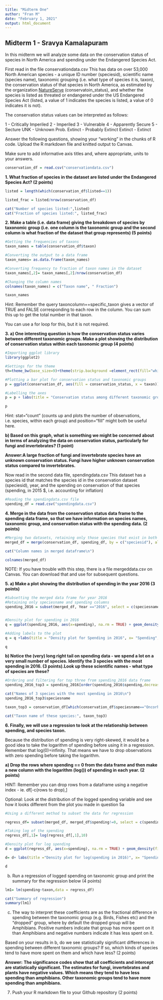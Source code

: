 ---
title: "Midterm One"
author: "Fran M"
date: "February 1, 2021"
output: html_document
---

## Midterm 1 - Sravya Kamalapuram

In this midterm we will analyze some data on the conservation status of species in North America and spending under the Endangered Species Act. 

First read in the file conservationdata.csv
This has data on over 53,000 North American species - a unique ID number (speciesid), scientific name (species name), taxonomic grouping (i.e. what type of species it is, taxon), the conservation status of that species in North America, as estimated by the organization [NatureServe](https://www.natureserve.org/conservation-tools/conservation-rank-calculator) (conservatoin_status), and whether the species is listed as threated or endangered under the US Endangered Species Act (listed, a value of 1 indicates the species is listed, a value of 0 indicates it is not).


The conservation status values can be interpreted as follows:

1 - Critically Imperiled
2 - Imperiled
3 - Vulnerable
4 - Apparently Secure
5 - Secture
UNK - Unknown
Prob. Extinct - Probably Extinct
Extinct - Extinct

Answer the following questions, showing your "working" in the chunks of R code. Upload the R markdown file and knitted output to Canvas. 

Make sure to add informative axis titles and, where appropriate, units to your answers.


```{r warning=FALSE, message=FALSE, echo=FALSE}

conservation_df = read.csv("conservationdata.csv")

```

**1. What fraction of species in the dataset are listed under the Endangered Species Act? (2 points)**

```{r warning = FALSE, message=FALSE, echo=FALSE}

listed = length(which(conservation_df$listed==1))

listed_frac = listed/nrow(conservation_df)

cat("Number of species listed:",listed)
cat("Fraction of species listed:", listed_frac)

```

**2. Make a table (i.e. data frame) giving the breakdown of species by taxonomic group (i.e. one column is the taxonomic group and the second column is what fraction of the dataset that group represents) (5 points)**

```{r warning=FALSE, message=FALSE, echo=FALSE}

#Getting the frequencies of taxons
taxon_names = table(conservation_df$taxon)

#Converting the output to a data frame
taxon_names= as.data.frame(taxon_names)

#Converting frequency to fraction of taxon names in the dataset
taxon_names[,2]= taxon_names[,2]/nrow(conservation_df)

#Changing the column names
colnames(taxon_names) = c("Taxon name", " Fraction")

taxon_names

```

Hint: Remember the query taxoncolumn==specific_taxon gives a vector of TRUE and FALSE corresponding to each row in the column. You can sum this up to get the total number in that taxon. 

You can use a for loop for this, but it is not required. 


**3. a) One interesting question is how the conservation status varies between different taxonomic groups. Make a plot showing the distribution of conservation status within each taxonomic group (4 points)**

```{r fig.align= "center", warning=FALSE, message=FALSE, echo=FALSE}

#Importing ggplot library
library(ggplot2)

#Settings for the theme
th=theme_bw(base_size=9)+theme(strip.background =element_rect(fill="white"))

#Plotting a bar plot for conservation status and taxonomic groups
p = ggplot(conservation_df, aes(fill = conservation_status, x = taxon))+geom_bar(position = "fill", stat = "count") +th 

#Labelling the axes 
p = p + labs(title = "Conservation status among different taxonomic groups", x = "Taxonomic group", y = "Number of species in the taxonomic group")+ theme(plot.title = element_text(hjust=0.5))

p

```

Hint: stat="count" (counts up and plots the number of observations, i.e. species, within each group) and position="fill" might both be useful here. 


**b) Based on this graph, what is something we might be concerned about in terms of analyzing the data on conservation status, particularly for fungi and invertebrates? (1 point)**

**Answer:A large fraction of fungi and invertebrate species have an unknown conservation status. Fungi have higher unknown conservation status compared to invertebrates.**

Now read in the second data file, spendingdata.csv
This dataset has a species id that matches the species id in the conservation dataset (speciesid), year, and the spending on conservation of that species (spending, in 2015 $, i.e. accounting for inflation)

```{r echo=FALSE, warning=FALSE, message=FALSE}

#Reading the spendingdata.csv file
spending_df = read.csv("spendingdata.csv")

```


**4. Merge in the data from the conservation status data frame to the spending data frame, so that we have information on species names, taxonomic group, and conservation status with the spending data. (2 points)**

```{r echo=FALSE, message=FALSE, warning=FALSE}

#Merging two datasets, retaining only those species that exist in both dataframes
merged_df = merge(conservation_df, spending_df, by = c("speciesid"), all = FALSE)

cat("Column names in merged dataframe\n")

colnames(merged_df)

```

NOTE: If you have trouble with this step, there is a file mergeddata.csv on Canvas. You can download that and use for subsequent questions. 

**5. a) Make a plot showing the distribution of spending in the year 2016 (3 points)**

```{r fig.align= "center", echo=FALSE, warning=FALSE, message=FALSE}

#Subsetting the merged data frame for year 2016
#Retaining only speciesname and spending columns
spending_2016 = subset(merged_df, Year =="2016", select = c(speciesname, spending))


#Density plot for spending in 2016
q = ggplot(spending_2016, aes(x=spending), na.rm = TRUE) + geom_density(fill = "red") +th

#Adding labels to the plot
q = q +labs(title = "Density plot for Spending in 2016", x= "Spending", y = "Density") + theme(plot.title = element_text(hjust=0.5))

q


```

**b) Notice the (very) long right tail on spending data - we spend a lot on a very small number of species. Identify the 3 species with the most spending in 2016. (3 points).Look up these scientific names - what type of species are these?**


```{r echo=FALSE, warning=FALSE, message=FALSE}


#Ordering and filtering for top three from spending_2016 data frame
spending_2016_top3 = spending_2016[order(spending_2016$spending,decreasing = TRUE),][1:3, ]

cat("Names of 3 species with the most spending in 2016\n")
spending_2016_top3$speciesname

taxon_top3 = conservation_df[which(conservation_df$speciesname=="Oncorhynchus tshawytscha"),3]

cat("Taxon name of these species:", taxon_top3)
```

**6. Finally, we will use a regression to look at the relationship between spending, and species taxon.**

Because the distribution of spending is very right-skewed, it would be a good idea to take the logarithm of spending before using it in a regression. 
Remember that log(0)=infinity. That means we have to drop observations with zero spending before taking the logarithm.

**a) Drop the rows where spending == 0 from the data frame and then make a new column with the logarithm (log()) of spending in each year. (2 points)**

HINT: Remember you can drop rows from a dataframe using a negative index - ie. df[-c(rows to drop),]


Optional: Look at the distribution of the logged spending variable and see how it looks different from the plot you made in question 5a

```{r fig.align = "center",echo=FALSE, message=FALSE, warning=FALSE}

#Using a different method to subset the data for regression

regress_df= subset(merged_df, merged_df$spending!=0, select = c(spending,taxon))

#Taking log of the spending
regress_df[,1]= log(regress_df[,1],10)

#Density plot for log spending
d = ggplot(regress_df, aes(x=spending), na.rm = TRUE) + geom_density(fill = "red") +th

d= d+ labs(title ="Density plot for log(spending in 2016)", x= "Spending", y= "Density")+theme(plot.title = element_text(hjust=0.5))

d

```


b) Run a regression of logged spending on taxonomic group and print the summary for the regression below (4 points)

```{r echo=FALSE, message=FALSE, warning=FALSE}

lm1= lm(spending~taxon,data = regress_df)

cat("Summary of regression")
summary(lm1)


```

c) The way to interpret these coefficients are as the fractional difference in spending between the taxonomic group (e.g. Birds, Fishes etc) and the "dropped" group, where by default the dropped group will be Amphibians. Positive numbers indicate that group has more spent on it than Amphibians and negative numbers indicate it has less spent on it. 

Based on your results in b, do we see statistically significant differences in spending between different taxonomic groups? If so, which kinds of species tend to have more spent on them and which have less? (2 points)

**Answer:** 
**The significance codes show that all coefficients and intercept are statistically significant. The estimates for fungi, invertebrates and plants have negative values. Which means they tend to have less spending than amphibians. Other taxonomic groups tend to have more spending than amphibians.**


7. Push your R markdown file to your Github repository (2 points)
